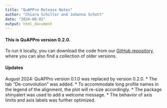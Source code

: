 ---
title: "QuAPPro Release Notes"
author: "Chiara Schiller and Johanna Schott"
date: "2024-08-02"
output: html_document
---

#### This is QuAPPro version 0.2.0.
To run it locally, you can download the code from our [GitHub repository](https://github.com/johannaschott/QuAPPro), where you can also find a collection of older versions.

#### Updates

August 2024: QuAPPro version 0.1.0 was replaced by version 0.2.0.
* The tab "De-convolution" was added.
* To accommodate long profile names in the legend of the alignment, the plot will re-size accordingly. 
* The package shinyalert was used to add a welcome message.
* The behavior of axis limits and axis labels was further optimized.
              

